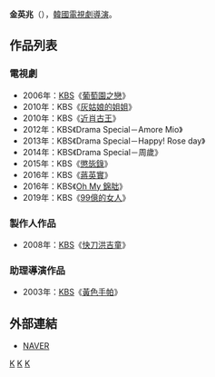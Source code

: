 {{blpsources|time=2016-12-01T23:29:07+00:00}}
{{藝人
| 姓名     = 金英兆
| 類型     = 導演
| 圖片     = 
| 圖片尺寸 = 
| 圖片簡介 = 
| 原名     =  
| 外文名   = 김영조
| 外文     = ko
| 羅馬拼音 = Kim Young Jo
| 英文名   = 
| 綽號     = 
| 其他藝名 = 
| 國籍     = {{KOR}}
| 民族     = 
| 籍貫     = 
| 出生日期 = 
| 出生地點 = 
| 職業     = [[導演|導演]]
| 語言     = [[韓語|韓語]]
| 教育程度 = 
| 配偶     = 
| 出身地   = 
| 出道作   = 
| 出道日期 = 1990年
| 代表作   = 
| 活躍年代 = 
| 經紀公司 = [[韓國放送公社|KBS]]
}}

'''金英兆'''（{{lang-ko|'''김영조'''}}），[[韓國|韓國]][[電視劇|電視劇]][[導演|導演]]。

== 作品列表 ==
=== 電視劇 ===
*2006年：[[韓國放送公社|KBS]]《[[葡萄園之戀|葡萄園之戀]]》
*2010年：KBS《[[灰姑娘的姐姐|灰姑娘的姐姐]]》
*2010年：KBS《[[近肖古王_(電視劇)|近肖古王]]》
*2012年：KBS《Drama Special－Amore Mio》
*2013年：KBS《Drama Special－Happy! Rose day》
*2014年：KBS《Drama Special－周歲》
*2015年：KBS《[[懲毖錄_(電視劇)|懲毖錄]]》
*2016年：KBS《[[蔣英實_(電視劇)|蔣英實]]》
*2016年：KBS《[[Oh_My_錦朏|Oh My 錦朏]]》
*2019年：KBS《[[99億的女人|99億的女人]]》

=== 製作人作品 ===
*2008年：[[韓國放送公社|KBS]]《[[快刀洪吉童|快刀洪吉童]]》
=== 助理導演作品 ===
*2003年：[[韓國放送公社|KBS]]《[[黃色手帕|黃色手帕]]》
== 外部連結 ==
*[http://people.search.naver.com/search.naver?where=nexearch&sm=tab_ppn&query=%EA%B9%80%EC%98%81%EC%A1%B0&os=177911&ie=utf8&key=PeopleService NAVER] {{Wayback|url=http://people.search.naver.com/search.naver?where=nexearch&sm=tab_ppn&query=%EA%B9%80%EC%98%81%EC%A1%B0&os=177911&ie=utf8&key=PeopleService |date=20190701084227 }}{{ko}}


[[Category:韓國導演|K]]
[[Category:韓國電視劇導演|K]]
[[Category:金姓|K]]